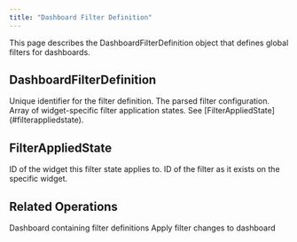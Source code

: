 ```yaml
---
title: "Dashboard Filter Definition"
---
```


This page describes the DashboardFilterDefinition object that defines global filters for dashboards.

## DashboardFilterDefinition

<ParamField path="id" type="ID!" required>
  Unique identifier for the filter definition.
</ParamField>

<ParamField path="parsedFilter" type="ParsedFilter!" required>
  The parsed filter configuration.
</ParamField>

<ParamField path="appliedState" type="[FilterAppliedState!]!" required>
  Array of widget-specific filter application states. See [FilterAppliedState](#filterappliedstate).
</ParamField>

## FilterAppliedState

<ParamField path="widgetId" type="ID!" required>
  ID of the widget this filter state applies to.
</ParamField>

<ParamField path="filterIdOnWidget" type="ID!" required>
  ID of the filter as it exists on the specific widget.
</ParamField>

## Related Operations

<CardGroup cols={2}>
  <Card title="Dashboard Object" icon="folder" href="/integrations/graphql-api/objects/dashboard">
    Dashboard containing filter definitions
  </Card>
  <Card title="Update Dashboard Filters" icon="filter" href="/integrations/graphql-api/mutations/dashboard/update-dashboard-filters">
    Apply filter changes to dashboard
  </Card>
</CardGroup>
